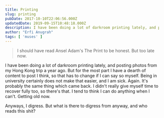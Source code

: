 ```yaml
---
title: Printing
slug: printing
pubDate: 2017-10-10T22:06:56.000Z
updatedDate: 2019-09-15T10:48:18.000Z
description: I have been doing a lot of darkroom printing lately, and posting photos from my Hong Kong trip a year ago. But for the most part I have a dearth of content to post I think, so that has to change if I can say so myself. Being in university certainly does not make that easier, and I am sick. Again. It's probably the same thing which came back. I didn't really give myself time to recover fully too, so there's that. I tend to think I can do anything when I can't. Getting old now. 
author: "Erfi Anugrah"
tags: [ 'muses' ]
---
```


> I should have read Ansel Adam's The Print to be honest. But too late now.

I have been doing a lot of darkroom printing lately, and posting photos from my Hong Kong trip a year ago. But for the most part I have a dearth of content to post I think, so that has to change if I can say so myself. Being in university certainly does not make that easier, and I am sick. Again. It's probably the same thing which came back. I didn't really give myself time to recover fully too, so there's that. I tend to think I can do anything when I can't. Getting old now. 

Anyways, I digress. But what is there to digress from anyway, and who reads this shit?
